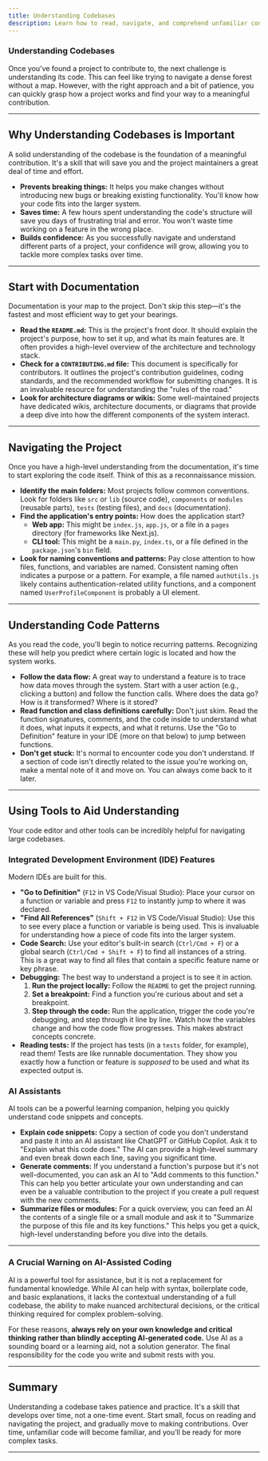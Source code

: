 ```yaml
---
title: Understanding Codebases
description: Learn how to read, navigate, and comprehend unfamiliar codebases so you can contribute effectively to open-source projects.
---
```


### Understanding Codebases

Once you’ve found a project to contribute to, the next challenge is understanding its code. This can feel like trying to navigate a dense forest without a map. However, with the right approach and a bit of patience, you can quickly grasp how a project works and find your way to a meaningful contribution.

-----

## Why Understanding Codebases is Important

A solid understanding of the codebase is the foundation of a meaningful contribution. It's a skill that will save you and the project maintainers a great deal of time and effort.

  * **Prevents breaking things:** It helps you make changes without introducing new bugs or breaking existing functionality. You'll know how your code fits into the larger system.
  * **Saves time:** A few hours spent understanding the code's structure will save you days of frustrating trial and error. You won't waste time working on a feature in the wrong place.
  * **Builds confidence:** As you successfully navigate and understand different parts of a project, your confidence will grow, allowing you to tackle more complex tasks over time.

-----

## Start with Documentation

Documentation is your map to the project. Don't skip this step—it's the fastest and most efficient way to get your bearings.

  * **Read the `README.md`:** This is the project's front door. It should explain the project's purpose, how to set it up, and what its main features are. It often provides a high-level overview of the architecture and technology stack.
  * **Check for a `CONTRIBUTING.md` file:** This document is specifically for contributors. It outlines the project's contribution guidelines, coding standards, and the recommended workflow for submitting changes. It is an invaluable resource for understanding the "rules of the road."
  * **Look for architecture diagrams or wikis:** Some well-maintained projects have dedicated wikis, architecture documents, or diagrams that provide a deep dive into how the different components of the system interact.

-----

## Navigating the Project

Once you have a high-level understanding from the documentation, it's time to start exploring the code itself. Think of this as a reconnaissance mission.

  * **Identify the main folders:** Most projects follow common conventions. Look for folders like `src` or `lib` (source code), `components` or `modules` (reusable parts), `tests` (testing files), and `docs` (documentation).
  * **Find the application's entry points:** How does the application start?
      * **Web app:** This might be `index.js`, `app.js`, or a file in a `pages` directory (for frameworks like Next.js).
      * **CLI tool:** This might be a `main.py`, `index.ts`, or a file defined in the `package.json`'s `bin` field.
  * **Look for naming conventions and patterns:** Pay close attention to how files, functions, and variables are named. Consistent naming often indicates a purpose or a pattern. For example, a file named `authUtils.js` likely contains authentication-related utility functions, and a component named `UserProfileComponent` is probably a UI element.

-----

## Understanding Code Patterns

As you read the code, you'll begin to notice recurring patterns. Recognizing these will help you predict where certain logic is located and how the system works.

  * **Follow the data flow:** A great way to understand a feature is to trace how data moves through the system. Start with a user action (e.g., clicking a button) and follow the function calls. Where does the data go? How is it transformed? Where is it stored?
  * **Read function and class definitions carefully:** Don't just skim. Read the function signatures, comments, and the code inside to understand what it does, what inputs it expects, and what it returns. Use the "Go to Definition" feature in your IDE (more on that below) to jump between functions.
  * **Don't get stuck:** It's normal to encounter code you don't understand. If a section of code isn't directly related to the issue you're working on, make a mental note of it and move on. You can always come back to it later.

-----

## Using Tools to Aid Understanding

Your code editor and other tools can be incredibly helpful for navigating large codebases.

### Integrated Development Environment (IDE) Features

Modern IDEs are built for this.

  * **"Go to Definition"** (`F12` in VS Code/Visual Studio): Place your cursor on a function or variable and press `F12` to instantly jump to where it was declared.
  * **"Find All References"** (`Shift + F12` in VS Code/Visual Studio): Use this to see every place a function or variable is being used. This is invaluable for understanding how a piece of code fits into the larger system.
  * **Code Search:** Use your editor's built-in search (`Ctrl/Cmd + F`) or a global search (`Ctrl/Cmd + Shift + F`) to find all instances of a string. This is a great way to find all files that contain a specific feature name or key phrase.
  * **Debugging:** The best way to understand a project is to see it in action.
    1.  **Run the project locally:** Follow the `README` to get the project running.
    2.  **Set a breakpoint:** Find a function you're curious about and set a breakpoint.
    3.  **Step through the code:** Run the application, trigger the code you're debugging, and step through it line by line. Watch how the variables change and how the code flow progresses. This makes abstract concepts concrete.
  * **Reading tests:** If the project has tests (in a `tests` folder, for example), read them\! Tests are like runnable documentation. They show you exactly how a function or feature is *supposed* to be used and what its expected output is.

### AI Assistants

AI tools can be a powerful learning companion, helping you quickly understand code snippets and concepts.

  * **Explain code snippets:** Copy a section of code you don't understand and paste it into an AI assistant like ChatGPT or GitHub Copilot. Ask it to "Explain what this code does." The AI can provide a high-level summary and even break down each line, saving you significant time.
  * **Generate comments:** If you understand a function's purpose but it's not well-documented, you can ask an AI to "Add comments to this function." This can help you better articulate your own understanding and can even be a valuable contribution to the project if you create a pull request with the new comments.
  * **Summarize files or modules:** For a quick overview, you can feed an AI the contents of a single file or a small module and ask it to "Summarize the purpose of this file and its key functions." This helps you get a quick, high-level understanding before you dive into the details.

-----

### A Crucial Warning on AI-Assisted Coding

AI is a powerful tool for assistance, but it is not a replacement for fundamental knowledge. While AI can help with syntax, boilerplate code, and basic explanations, it lacks the contextual understanding of a full codebase, the ability to make nuanced architectural decisions, or the critical thinking required for complex problem-solving.

For these reasons, **always rely on your own knowledge and critical thinking rather than blindly accepting AI-generated code.** Use AI as a sounding board or a learning aid, not a solution generator. The final responsibility for the code you write and submit rests with you.

-----

## Summary

Understanding a codebase takes patience and practice. It's a skill that develops over time, not a one-time event. Start small, focus on reading and navigating the project, and gradually move to making contributions. Over time, unfamiliar code will become familiar, and you’ll be ready for more complex tasks.


-----

<ContributorTracker docPath="real-contributions/3-understanding-codebases.mdx" />
